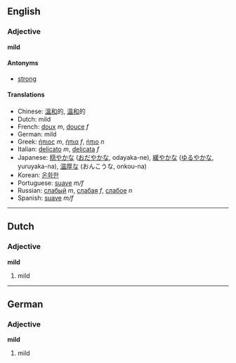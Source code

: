 ==English==
===Adjective===
'''mild'''

====Antonyms====
*[[strong]]

====Translations====
*Chinese: [[溫和]]的, [[温和]]的
*Dutch: mild
*French: [[doux]] ''m'', [[douce]] ''f''
*German: mild
*Greek: [[ήπιος]] ''m'', [[ήπια]] ''f'', [[ήπιο]] ''n''
*Italian: [[delicato]] ''m'', [[delicata]] ''f''
*Japanese: [[穏やか]]な ([[おだやか]]な, odayaka-ne), [[緩やかな]] ([[ゆるやか]]な, yuruyaka-na), [[温厚]]な (おんこうな, onkou-na)
*Korean: [[온화한]]
*Portuguese: [[suave]] ''m/f''
*Russian: [[слабый]] ''m'', [[слабая]] ''f'', [[слабое]] ''n''
*Spanish: [[suave]] ''m/f''

----

==Dutch==
===Adjective===
'''mild'''

# mild

----

==German==
===Adjective===
'''mild'''

# mild